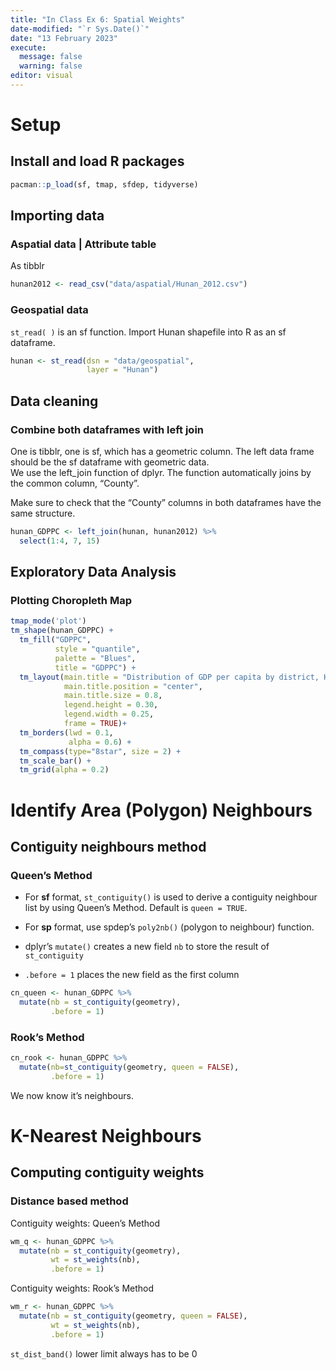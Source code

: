 ```yaml
---
title: "In Class Ex 6: Spatial Weights"
date-modified: "`r Sys.Date()`"
date: "13 February 2023"
execute: 
  message: false
  warning: false
editor: visual
---
```


# Setup

## Install and load R packages

```r
pacman::p_load(sf, tmap, sfdep, tidyverse)
```

## Importing data

### Aspatial data \| Attribute table

As tibblr

```r
hunan2012 <- read_csv("data/aspatial/Hunan_2012.csv")
```

### Geospatial data

`st_read( )` is an sf function. Import Hunan shapefile into R as an sf dataframe.

```r
hunan <- st_read(dsn = "data/geospatial",
                 layer = "Hunan")
```

## Data cleaning

### Combine both dataframes with left join

One is tibblr, one is sf, which has a geometric column. The left data frame should be the sf dataframe with geometric data.\
We use the left_join function of dplyr. The function automatically joins by the common column, "County".

::: callout-note
Make sure to check that the "County" columns in both dataframes have the same structure.
:::

```r
hunan_GDPPC <- left_join(hunan, hunan2012) %>%
  select(1:4, 7, 15)
```

## Exploratory Data Analysis

### Plotting Choropleth Map

```r
tmap_mode('plot')
tm_shape(hunan_GDPPC) + 
  tm_fill("GDPPC", 
          style = "quantile", 
          palette = "Blues", 
          title = "GDPPC") + 
  tm_layout(main.title = "Distribution of GDP per capita by district, Hunan Province",
            main.title.position = "center",
            main.title.size = 0.8,
            legend.height = 0.30, 
            legend.width = 0.25,
            frame = TRUE)+ 
  tm_borders(lwd = 0.1,
             alpha = 0.6) + 
  tm_compass(type="8star", size = 2) + 
  tm_scale_bar() + 
  tm_grid(alpha = 0.2) 
```

# Identify Area (Polygon) Neighbours

## Contiguity neighbours method

### Queen's Method

-   For **sf** format, `st_contiguity()` is used to derive a contiguity neighbour list by using Queen's Method. Default is `queen = TRUE`.

-   For **sp** format, use spdep's `poly2nb()` (polygon to neighbour) function.

-   dplyr's `mutate()` creates a new field `nb` to store the result of `st_contiguity`

-   `.before = 1` places the new field as the first column

```r
cn_queen <- hunan_GDPPC %>% 
  mutate(nb = st_contiguity(geometry),
         .before = 1)
```

### Rook's Method

```r
cn_rook <- hunan_GDPPC %>%
  mutate(nb=st_contiguity(geometry, queen = FALSE),
         .before = 1)
```

We now know it's neighbours. 

# K-Nearest Neighbours
## Computing contiguity weights
### Distance based method
Contiguity weights: Queen's Method
```r
wm_q <- hunan_GDPPC %>%
  mutate(nb = st_contiguity(geometry),
         wt = st_weights(nb),
         .before = 1)
```

Contiguity weights: Rook's Method 
```r
wm_r <- hunan_GDPPC %>%
  mutate(nb = st_contiguity(geometry, queen = FALSE),
         wt = st_weights(nb),
         .before = 1)
```

`st_dist_band()` lower limit always has to be 0


